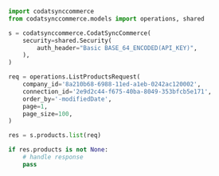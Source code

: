 ```python ListProducts.py
import codatsynccommerce
from codatsynccommerce.models import operations, shared

s = codatsynccommerce.CodatSyncCommerce(
    security=shared.Security(
        auth_header="Basic BASE_64_ENCODED(API_KEY)",
    ),
)

req = operations.ListProductsRequest(
    company_id='8a210b68-6988-11ed-a1eb-0242ac120002',
    connection_id='2e9d2c44-f675-40ba-8049-353bfcb5e171',
    order_by='-modifiedDate',
    page=1,
    page_size=100,
)

res = s.products.list(req)

if res.products is not None:
    # handle response
    pass
```
